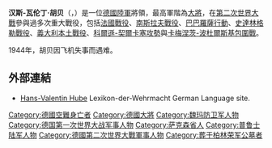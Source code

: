 {{Expand|time=2010-10-13}}
{{noteTA
|G1=Military
|G2=地名
}}
{{軍人模板
|name=漢斯-瓦倫丁·胡貝
|birth_name=Hans-Valentin Hube
|born={{Birth date|1890|10|29}}
|died={{death date and age|1944|4|21|1890|10|29}}
|placeofbirth=[[瑙姆堡|瑙姆堡]]
|placeofdeath=[[薩爾茨堡|薩爾茨堡]]一帶
|placeofburial=
|image=[[File:VHube.jpg|220px]]
|caption=漢斯-瓦倫丁·胡貝
|nickname=
|allegiance={{flagicon|German Empire}} [[德意志帝國|德意志帝國]]<br />{{flagicon|Germany}} [[威瑪共和|威瑪共和]]<br />{{flagicon|Nazi Germany}} [[納粹德國|納粹德國]]
|branch=[[納粹德國陸軍|納粹德國陸軍]]
|serviceyears=1909年－1944年
|rank=大將
|commands=
|unit=
|battles=[[第一次世界大戰|第一次世界大戰]]<br />[[第二次世界大戰|第二次世界大戰]]
|awards=[[騎士鐵十字勳章|鑽石橡葉帶劍騎士鐵十字勳章]] 
|laterwork=}}
'''汉斯-瓦伦丁·胡贝'''（{{lang-de|Hans-Valentin Hube}}，{{bd|1890年|10月29日|1944年|4月21日}}）是一位[[納粹德國陸軍|德國陸軍]]將領，最高軍階為[[德國大將|大將]]，在[[第二次世界大戰|第二次世界大戰]]參與過多次重大戰役，包括[[法國戰役|法國戰役]]、[[南斯拉夫戰役|南斯拉夫戰役]]、[[巴巴羅薩行動|巴巴羅薩行動]]、[[史達林格勒戰役|史達林格勒戰役]]、[[義大利戰役_(第二次世界大戰)|義大利本土戰役]]、[[科爾遜-契爾卡塞攻勢|科爾遜-契爾卡塞攻勢]]與[[卡梅涅茨-波杜爾斯基包圍戰|卡梅涅茨-波杜爾斯基包圍戰]]。

1944年，胡贝因飞机失事而遇难。

== 外部連結 ==
* [https://web.archive.org/web/20100129075310/http://www.lexikon-der-wehrmacht.de/Personenregister/HubeHV.htm Hans-Valentin Hube] Lexikon-der-Wehrmacht German Language site.

{{Authority control}}
{{Germany-mil-bio-stub}}
{{RKD}}
{{納粹德國大將}}

{{DEFAULTSORT:Hube, Hans-Valentin}}
[[Category:德國空難身亡者|Category:德國空難身亡者]]
[[Category:德國大將|Category:德國大將]]
[[Category:魏玛防卫军人物|Category:魏玛防卫军人物]]
[[Category:德国第一次世界大战军事人物|Category:德国第一次世界大战军事人物]]
[[Category:萨克森省人|Category:萨克森省人]]
[[Category:普鲁士陆军人物|Category:普鲁士陆军人物]]
[[Category:德國第二次世界大戰軍事人物|Category:德國第二次世界大戰軍事人物]]
[[Category:葬于柏林荣军公墓者|Category:葬于柏林荣军公墓者]]